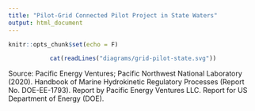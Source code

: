 ```yaml
---
title: "Pilot-Grid Connected Pilot Project in State Waters"
output: html_document
---
```


```r
knitr::opts_chunk$set(echo = F)
```

<center>
```r
cat(readLines("diagrams/grid-pilot-state.svg"))
```
</center>

Source: Pacific Energy Ventures; Pacific Northwest National Laboratory (2020). Handbook of Marine Hydrokinetic Regulatory Processes (Report No. DOE-EE-1793). Report by Pacific Energy Ventures LLC. Report for US Department of Energy (DOE).